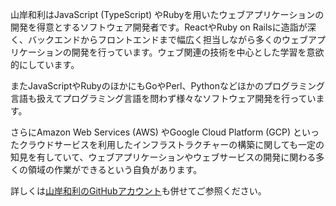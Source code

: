 
山岸和利はJavaScript (TypeScript) やRubyを用いたウェブアプリケーションの開発を得意とするソフトウェア開発者です。ReactやRuby on Railsに造詣が深く、バックエンドからフロントエンドまで幅広く担当しながら多くのウェブアプリケーションの開発を行っています。ウェブ関連の技術を中心とした学習を意欲的にしています。

またJavaScriptやRubyのほかにもGoやPerl、Pythonなどほかのプログラミング言語も扱えてプログラミング言語を問わず様々なソフトウェア開発を行っています。

さらにAmazon Web Services (AWS) やGoogle Cloud Platform (GCP) といったクラウドサービスを利用したインフラストラクチャーの構築に関しても一定の知見を有していて、ウェブアプリケーションやウェブサービスの開発に関わる多くの領域の作業ができるという自負があります。

詳しくは[山岸和利のGitHubアカウント](https://github.com/ykzts)も併せてご参照ください。

